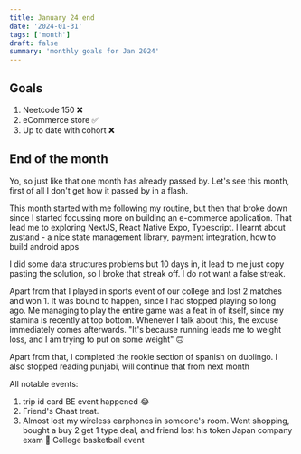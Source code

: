 ```yaml
---
title: January 24 end
date: '2024-01-31'
tags: ['month']
draft: false
summary: 'monthly goals for Jan 2024'
---
```


## Goals

1. Neetcode 150 ❌
2. eCommerce store ✅
3. Up to date with cohort ❌

## End of the month

Yo, so just like that one month has already passed by.
Let's see this month, first of all I don't get how it passed by in a flash.

This month started with me following my routine, but then that broke down since I started focussing more on building an e-commerce application.
That lead me to exploring NextJS, React Native Expo, Typescript. I learnt about zustand - a nice state management library, payment integration,
how to build android apps

I did some data structures problems but 10 days in, it lead to me just copy pasting the solution, so I broke that streak off. I do not want a false streak.

Apart from that I played in sports event of our college and lost 2 matches and won 1. It was bound to happen, since I had stopped playing so long ago.
Me managing to play the entire game was a feat in of itself, since my stamina is recently at top bottom. Whenever I talk about this, the excuse immediately comes afterwards.
"It's because running leads me to weight loss, and I am trying to put on some weight" 🙃

Apart from that, I completed the rookie section of spanish on duolingo. I also stopped reading punjabi, will continue that from next month

All notable events:

1. trip id card BE event happened 😂
2. Friend's Chaat treat.
3. Almost lost my wireless earphones in someone's room.
   Went shopping, bought a buy 2 get 1 type deal, and friend lost his token
   Japan company exam 🫠
   College basketball event
